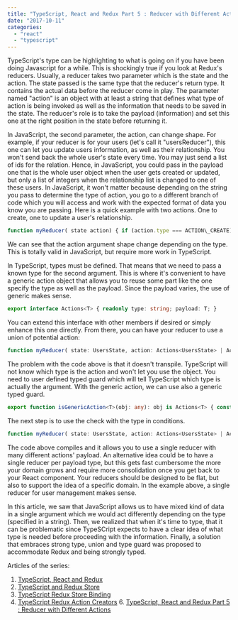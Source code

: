 ```yaml
---
title: "TypeScript, React and Redux Part 5 : Reducer with Different Actions"
date: "2017-10-11"
categories: 
  - "react"
  - "typescript"
---
```


TypeScript's type can be highlighting to what is going on if you have been doing Javascript for a while. This is shockingly true if you look at Redux's reducers. Usually, a reducer takes two parameter which is the state and the action. The state passed is the same type that the reducer's return type. It contains the actual data before the reducer come in play. The parameter named "action" is an object with at least a string that defines what type of action is being invoked as well as the information that needs to be saved in the state. The reducer's role is to take the payload (information) and set this one at the right position in the state before returning it.

In JavaScript, the second parameter, the action, can change shape. For example, if your reducer is for your users (let's call it "usersReducer"), this one can let you update users information, as well as their relationship. You won't send back the whole user's state every time. You may just send a list of ids for the relation. Hence, in JavaScript, you could pass in the payload one that is the whole user object when the user gets created or updated, but only a list of integers when the relationship list is changed to one of these users. In JavaScript, it won't matter because depending on the string you pass to determine the type of action, you go to a different branch of code which you will access and work with the expected format of data you know you are passing. Here is a quick example with two actions. One to create, one to update a user's relationship.

```typescript
function myReducer( state action) { if (action.type === ACTION\_CREATE) { const immutableData = {...state}; immutableData\[action.payload.userId\] = action.payload.newUser; return immutableData; } else if (action.type === ACTION\_UPDATE\_LIST\_RELATIONSHIPS) { const immutableData = {...state}; immutableData\[action.payload.userId\].relationShipIds = action.payload.ids; return immutableData; } return state; } 
``` 


We can see that the action argument shape change depending on the type. This is totally valid in JavaScript, but require more work in TypeScript.

In TypeScript, types must be defined. That means that we need to pass a known type for the second argument. This is where it's convenient to have a generic action object that allows you to reuse some part like the one specify the type as well as the payload. Since the payload varies, the use of generic makes sense.

```typescript
export interface Actions<T> { readonly type: string; payload: T; } 
``` 


You can extend this interface with other members if desired or simply enhance this one directly. From there, you can have your reducer to use a union of potential action:

```typescript
function myReducer( state: UsersState, action: Actions<UsersState> | Actions<User> | Actions<{userId:number, ids:number\[\]}>): UsersState { if (action.type === ACTION\_CREATE) { const immutableData = {...state}; immutableData\[action.payload.userId\] = action.payload.; return immutableData; } else if (action.type === ACTION\_UPDATE\_LIST\_RELATIONSHIPS) { const immutableData = {...state}; immutableData\[action.payload.userId\].relationShipIds = action.payload.ids; return immutableData; } return state; } 
``` 


The problem with the code above is that it doesn't transpile. TypeScript will not know which type is the action and won't let you use the object. You need to user defined typed guard which will tell TypeScript which type is actually the argument. With the generic action, we can use also a generic typed guard.

```typescript
export function isGenericAction<T>(obj: any): obj is Actions<T> { const castedObject = (obj as Actions<T>); return castedObject.payload !== undefined && castedObject.type !== undefined; } 
``` 


The next step is to use the check with the type in conditions.

```typescript
function myReducer( state: UsersState, action: Actions<UsersState> | Actions<User> | Actions<UserRelationships>): UsersState { if (action.type === ACTION\_CREATE && GenericAction<User>(action)) { const immutableData = {...state}; immutableData\[action.payload.userId\] = action.payload.; return immutableData; } else if (action.type === ACTION\_UPDATE\_LIST\_RELATIONSHIPS && GenericAction<UserRelationships>(action)) { const immutableData = {...state}; immutableData\[action.payload.userId\].relationShipIds = action.payload.ids; return immutableData; } return state; } 
``` 


The code above compiles and it allows you to use a single reducer with many different actions' payload. An alternative idea could be to have a single reducer per payload type, but this gets fast cumbersome the more your domain grows and require more consolidation once you get back to your React component. Your reducers should be designed to be flat, but also to support the idea of a specific domain. In the example above, a single reducer for user management makes sense.

In this article, we saw that JavaScript allows us to have mixed kind of data in a single argument which we would act differently depending on the type (specified in a string). Then, we realized that when it's time to type, that it can be problematic since TypeSCript expects to have a clear idea of what type is needed before proceeding with the information. Finally, a solution that embraces strong type, union and type guard was proposed to accommodate Redux and being strongly typed.

Articles of the series:

1. [TypeScript, React and Redux](http://patrickdesjardins.com/blog/typescript-react-and-redux-part-1-the-big-picture)
2. [TypeScript and Redux Store](http://patrickdesjardins.com/blog/typescript-react-and-redux-part-2-creating-the-store-and-the-reducer)
3. [TypeScript Redux Store Binding](http://patrickdesjardins.com/blog/typescript-react-and-redux-part-3-binding-the-store-and-component)
4. [TypeScript Redux Action Creators](http://patrickdesjardins.com/blog/typescript-react-and-redux-part-4-multiple-returns-from-action-creator)
[](http://patrickdesjardins.com/blog/typescript-react-and-redux-part-4-multiple-returns-from-action-creator)6. [](http://patrickdesjardins.com/blog/typescript-react-and-redux-part-4-multiple-returns-from-action-creator)[TypeScript, React and Redux Part 5 : Reducer with Different Actions](http://patrickdesjardins.com/blog/typescript-react-and-redux-part-5-reducer-with-different-actions)
[](http://patrickdesjardins.com/blog/typescript-react-and-redux-part-5-reducer-with-different-actions)
